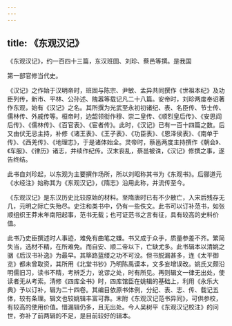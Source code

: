 ```yaml
---
---
---
```

title: 《东观汉记》
---



《东观汉记》，约一百四十三篇，东汉班固、刘珍、蔡邑等撰。是我国

第一部官修当代史。

《汉记》之作始于汉明帝时，班固与陈宗、尹敏、孟异共同撰作《世祖本纪》及功臣列传，新市、平林、公孙述、隗嚣等载记凡二十八篇。安帝时，刘珍两度奉诏著作东观，始有《汉记》之名。其所撰为光武至永初初诸纪、表、名臣传、节士传、儒林传、外戚传等。桓帝时，边韶领衔作穆、崇二皇传、《顺烈皇后传》、《安思阎后传》、《儒林传》、《百官表》、《宦者传》。此时，《汉记》已有一百十四篇之数。后又由伏无忌主持，补修《诸王表》、《王子表》、《功臣表》、《恩泽侯表》、《南单于传》、《西羌传》、《地理志》，于是诸体始全。灵帝时，蔡邕两度主持撰作《朝会》、《车服》、《律历》诸志，并续作纪传。汉末丧乱，蔡邕被诛，《汉记》修撰之事，遂告终结。

此书自刘珍起，以东观为主要撰作场所，所以刘昭称其书为《东观书》。后郦道元《水经注》始称其为《东观汉记》，《隋志》沿用此称，并流传至今。

《东观汉记》是东汉历史比较原始的材料。至隋唐时已有不少散亡，入宋后残存无几，元明之际亡失殆尽。史注和类书中，仍有一些佚文。此书可以订补范书，如张顺组织王莽末年南阳起事，范书无载；也可证范书之言有征，具有较高的史料价值。

此书乃史臣撰述时人事迹，难免有曲笔之嫌。书又成于众手，质量参差不齐。繁简失当，选材不精，在所难免。而自安、顺二帝以下，亡缺尤多。此书辑本以清姚之骃《后汉书补逸》为最早。其筚路蓝缕之功不可没。但书脱漏甚多，连《太平御览》都未曾取资，其所用《北堂书钞》乃明陈禹谟本，文多妄增误改。姚氏又颇沿明儒旧习，读书不精，考辨乏力，讹谬之处，时有所见。再则辑文一律无出处，使读者无从考索。清修《四库全书》时，四库馆臣在姚辑的基础上，利用《永乐大典》予以订补，辑为二十四卷。其编目依原书体例，分纪、表、志、传、载记五体，较有条理。辑文也较姚辑丰富可靠。末附《东观汉记范书异同》，可供参校，有较高的使用价值。惜漏辑仍多，且无出处。今人吴树平《东观汉记校注》的问世，弥补了前两辑的不足，是目前较好的辑本。